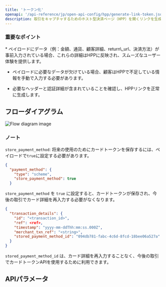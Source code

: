 ```yaml
---
title: 'トークン化'
openapi: '/api-reference/jp/open-api-config/hpp/generate-link-token.json POST /api/v1/server-to-server-interface/hpp/generate/link'
description: 取引をキャプチャするためのホスト型決済ページ（HPP）を開くリンクを生成します。 
---
```


### 重要なポイント

<Info>
  * ペイロードにデータ（例：金額、通貨、顧客詳細、return\_url、決済方法）が事前入力されている場合、これらの詳細はHPPに反映され、スムーズなユーザー体験を提供します。

  * ペイロードに必要なデータが欠けている場合、顧客はHPPで不足している情報を手動で入力する必要があります。

  * 必要なヘッダーと認証詳細が含まれていることを確認し、HPPリンクを正常に生成します。
</Info>

## フローダイアグラム

![Flow diagram image](/images/timeline-diagram/flows-API-Tokenization.svg)

### ノート

`store_payment_method`: 将来の使用のためにカードトークンを保存するには、ペイロードで`true`に設定する必要があります。

```json リクエスト例
{
  "payment_method": {
    "type": "scheme",
    "store_payment_method": true
  }
```

`store_payment_method` を `true` に設定すると、カードトークンが保存され、今後の取引でカード詳細を再入力する必要がなくなります。

```json レスポンス例
{
  "transaction_details": {
    "id": "<transaction_id>",
    "ref": <ref>,
    "timestamp": "yyyy-mm-ddThh:mm:ss.000Z",
    "merchant_txn_ref": "<string>",
    "stored_payment_method_id": "094db781-fabc-4c6d-8fcd-18bee06a527a"
  }
}
```

`stored_payment_method_id` は、カード詳細を再入力することなく、今後の取引でカードトークンAPIを使用するために利用できます。

## APIパラメータ
